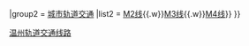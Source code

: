 {{Navbox
|name  =温州轨道交通线路
|title =[[温州轨道交通]]线路

|group1 = [[市域铁路]]
|list1  = {{Navbox|child
  | group1 = 运营中
  | list1  = {{WZMTR lines|S1|c}}
  | group2 = 建设中
  | list2  = {{WZMTR lines|S2|c}}
  | group3 = 规划中
  | list3  = {{WZMTR lines|S3|c}}{{.w}}[[温台连接线]]}}
|group2 = [[城市轨道交通|城市轨道交通]]
|list2  = {{Navbox|child
  | group1 = 运营中
  | list1  = |
  | group2 = 建设中
  | list2  = |
  | group3 = 规划中
  | list3  = [[溫州轨道交通M1线|M1线]]{{.w}}[[溫州轨道交通M2线|M2线]]{{.w}}[[溫州轨道交通M3线|M3线]]{{.w}}[[溫州轨道交通M4线|M4线]]}}
}}<noinclude>
[[Category:温州轨道交通模板|温州轨道交通线路]]
</noinclude>
